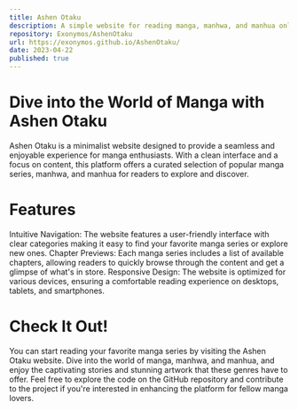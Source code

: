 ```yaml
---
title: Ashen Otaku
description: A simple website for reading manga, manhwa, and manhua online.
repository: Exonymos/AshenOtaku
url: https://exonymos.github.io/AshenOtaku/
date: 2023-04-22
published: true
---
```



# Dive into the World of Manga with Ashen Otaku
Ashen Otaku is a minimalist website designed to provide a seamless and enjoyable experience for manga enthusiasts. With a clean interface and a focus on content, this platform offers a curated selection of popular manga series, manhwa, and manhua for readers to explore and discover.

# Features
Intuitive Navigation: The website features a user-friendly interface with clear categories making it easy to find your favorite manga series or explore new ones.
Chapter Previews: Each manga series includes a list of available chapters, allowing readers to quickly browse through the content and get a glimpse of what's in store.
Responsive Design: The website is optimized for various devices, ensuring a comfortable reading experience on desktops, tablets, and smartphones.

# Check It Out!
You can start reading your favorite manga series by visiting the Ashen Otaku website. Dive into the world of manga, manhwa, and manhua, and enjoy the captivating stories and stunning artwork that these genres have to offer. Feel free to explore the code on the GitHub repository and contribute to the project if you're interested in enhancing the platform for fellow manga lovers.


